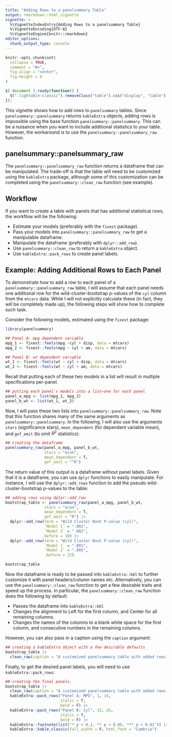 ```yaml
---
title: "Adding Rows to a panelsummary Table"
output: rmarkdown::html_vignette
vignette: >
  %\VignetteIndexEntry{Adding Rows to a panelsummary Table}
  %\VignetteEncoding{UTF-8}
  %\VignetteEngine{knitr::rmarkdown}
editor_options: 
  chunk_output_type: console
---
```


```r
knitr::opts_chunk$set(
  collapse = TRUE,
  comment = "#>",
  fig.align = "center",
  fig.height = 4
)
```

```js
$( document ).ready(function() {
  $(".lightable-classic").removeClass("table").css("display", "table");
});
```

This vignette shows how to add rows to `panelsummary` tables. Since `panelsummary::panelsummary` returns `kableExtra` objects, adding rows is impossible using the base function `panelsummary::panelsummary`. This can be a nuisance when you want to include additional statistics to your table. However, the workaround is to use the `panelsummary::panelsummary_raw` function. 

## panelsummary::panelsummary_raw

The `panelsummary::panelsummary_raw` function returns a dataframe that can be  manipulated. The trade-off is that the table will need to be customized using the `kableExtra` package, although some of this customization can be completed using the `panelsummary::clean_raw` function (see example).

## Workflow

If you want to create a table with panels that has additional statistical rows, the workflow will be the following:

* Estimate your models (preferably with the `fixest` package).
* Pass your models into `panelsummary::panelsummary_raw` to get a manipulable dataframe.
* Manipulate the dataframe (preferably with `dplyr::add_row`).
* Use `panelsummary::clean_raw` to return a `kableExtra` object.
* Use `kableExtra::pack_rows` to create panel labels.


## Example: Adding Additional Rows to Each Panel 

To demonstrate how to add a row to each panel of a `panelsummary::panelsummary_raw` table, I will assume that each panel needs one additional row for the wild-cluster-bootstrap p-values of the `cyl` column from the `mtcars` data. While I will not explicitly calculate these (in fact, they will be completely made up), the following steps will show how to complete such task.  

Consider the following models, estimated using the `fixest` package:

```r
library(panelsummary)

## Panel A: mpg dependent variable
mpg_1 <- fixest::feols(mpg ~cyl + disp, data = mtcars)
mpg_2 <- fixest::feols(mpg ~ cyl + am, data = mtcars)

## Panel B: wt dependent variable
wt_1 <- fixest::feols(wt ~ cyl + disp, data = mtcars)
wt_2 <- fixest::feols(wt ~ cyl + am, data = mtcars)

```

Recall that putting each of these two models in a list will result in multiple specifications per-panel.

```r
## putting each panel's models into a list—one for each panel
panel_a_mpg <- list(mpg_1, mpg_2)
panel_b_wt <- list(wt_1, wt_2)
```

Now, I will pass these two lists into `panelsummary::panelsummary_raw`. Note that this function shares many of the same arguments as `panelsummary::panelsummary`. In the following, I will also use the arguments `stars` (significance stars), `mean_dependent` (for dependent variable mean), and `gof_omit` (to omit $R^2$ statistics):

```r
## creating the dataframe
panelsummary_raw(panel_a_mpg, panel_b_wt,
                 stars = "econ",
                 mean_dependent = T,
                 gof_omit = "^R")
```

The return value of this output is a dataframe without panel labels. Given that it is a dataframe, you can use `dplyr` functions to easily manipulate. For instance, I will use the `dplyr::add_rows` function to add the pseudo wild-cluster-bootstrap p-values to the table:

```r
## adding rows using dplyr::add_row
bootstrap_table <- panelsummary_raw(panel_a_mpg, panel_b_wt,
                 stars = "econ",
                 mean_dependent = T,
                 gof_omit = "R") |> 
  dplyr::add_row(term = "Wild Cluster Boot P-value (cyl)",
                 `Model 1` = ".001",
                 `Model 2` = ".002",
                .before = 10) |> 
  dplyr::add_row(term = "Wild Cluster Boot P-value (cyl)",
                 `Model 1` = ".001",
                 `Model 2` = ".005",
                 .before = 22)

bootstrap_table
```


Now the dataframe is ready to be passed into `kableExtra::kbl` to further customize it with panel headers/column names etc. Alternatively, you can use the `panelsummary::clean_raw` function to get a few desirable traits and speed up the process. In particular, the  `panelsummary::clean_raw` function does the following by default:

* Passes the dataframe into `kableExtra::kbl` 
* Changes the alignment to Left for the first column, and Center for all remaining columns.
* Changes the names of the columns to a blank white space for the first column, and consecutive numbers in the remaining columns.

However, you can also pass in a caption using the `caption` argument:

```r
## creating a kableExtra object with a few desirable defaults
bootstrap_table |> 
  clean_raw(caption = "A customized panelsummary table with added rows.")
```

Finally, to get the desired panel labels, you will need to use `kableExtra::pack_rows`:

```r
## creating the final panels.
bootstrap_table |> 
  clean_raw(caption = "A customized panelsummary table with added rows.") |> 
  kableExtra::pack_rows("Panel A: MPG", 1, 14,
                        italic = T,
                        bold = F) |> 
  kableExtra::pack_rows("Panel B: Cyl", 15, 28, 
                        italic = T,
                        bold = F) |> 
  kableExtra::footnote(list("* p < 0.1, ** p < 0.05, *** p < 0.01")) |> 
  kableExtra::kable_classic(full_width = F, html_font = "Cambria") 
```

